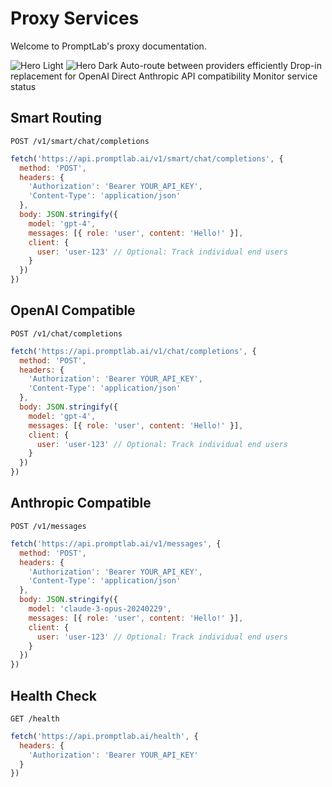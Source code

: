 # Proxy Services

Welcome to PromptLab's proxy documentation.

<img alt="Hero Light" classname="block dark:hidden" src="/images/2.png" />

<img alt="Hero Dark" classname="hidden dark:block" src="/images/3.png" />

<CardGroup cols={2}>
  <Card title="Smart Routing" icon="bolt" href="#smart-routing">
    Auto-route between providers efficiently
  </Card>

  <Card title="OpenAI Proxy" icon="square-code" href="#openai-compatible">
    Drop-in replacement for OpenAI
  </Card>

  <Card title="Anthropic Proxy" icon="message" href="#anthropic-compatible">
    Direct Anthropic API compatibility
  </Card>

  <Card title="Health Checks" icon="heart-pulse" href="#health-check">
    Monitor service status
  </Card>
</CardGroup>

## Smart Routing

`POST /v1/smart/chat/completions`

```javascript
fetch('https://api.promptlab.ai/v1/smart/chat/completions', {
  method: 'POST',
  headers: {
    'Authorization': 'Bearer YOUR_API_KEY',
    'Content-Type': 'application/json'
  },
  body: JSON.stringify({
    model: 'gpt-4',
    messages: [{ role: 'user', content: 'Hello!' }],
    client: {
      user: 'user-123' // Optional: Track individual end users
    }
  })
})
```

## OpenAI Compatible

`POST /v1/chat/completions`

```javascript
fetch('https://api.promptlab.ai/v1/chat/completions', {
  method: 'POST',
  headers: {
    'Authorization': 'Bearer YOUR_API_KEY',
    'Content-Type': 'application/json'
  },
  body: JSON.stringify({
    model: 'gpt-4',
    messages: [{ role: 'user', content: 'Hello!' }],
    client: {
      user: 'user-123' // Optional: Track individual end users
    }
  })
})
```

## Anthropic Compatible

`POST /v1/messages`

```javascript
fetch('https://api.promptlab.ai/v1/messages', {
  method: 'POST',
  headers: {
    'Authorization': 'Bearer YOUR_API_KEY',
    'Content-Type': 'application/json'
  },
  body: JSON.stringify({
    model: 'claude-3-opus-20240229',
    messages: [{ role: 'user', content: 'Hello!' }],
    client: {
      user: 'user-123' // Optional: Track individual end users
    }
  })
})
```

## Health Check

`GET /health`

```javascript
fetch('https://api.promptlab.ai/health', {
  headers: {
    'Authorization': 'Bearer YOUR_API_KEY'
  }
})
```